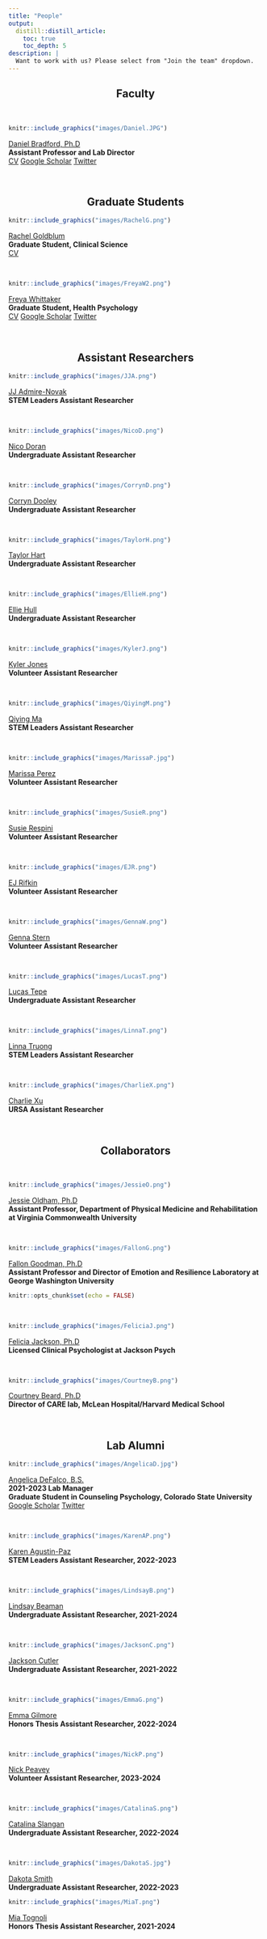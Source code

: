 ```yaml
---
title: "People"
output: 
  distill::distill_article:
    toc: true
    toc_depth: 5
description: |
  Want to work with us? Please select from "Join the team" dropdown.
---
```


<!-- TEMPLATE FOR NEW PEOPLE -->

<!-- :::float-image -->

<!-- ```{r, out.width='150px', out.extra='style="float:above; padding:1px"', fig.alt = "DESCRIPTION", echo=FALSE} -->
<!-- knitr::include_graphics("images/FILE_NAME") -->
<!-- ``` -->

<!-- [NAME](NAME.html) -->
<!-- <br/> -->
<!-- **TITLE** -->
<!-- ::: -->

<!-- <br/> -->

<!-- END OF TEMPLATE -->

<center>
## Faculty
</center>

<br/>

:::float-image

```r
knitr::include_graphics("images/Daniel.JPG")
```

[Daniel Bradford, Ph.D](DanielB.html) 
<br/>
**Assistant Professor and Lab Director**
<br/>
[CV](files/CVs/Bradford_CV.pdf) [Google Scholar](https://scholar.google.com/citations?user=mFzYd1sAAAAJ&hl=en) [Twitter](https://twitter.com/drdanbradford)
:::


<br/>

<center> 
## Graduate Students
</center>

:::float-image

```r
knitr::include_graphics("images/RachelG.png")
```

[Rachel Goldblum](RachelG.html) 
<br/>
**Graduate Student, Clinical Science**
<br/>
[CV](files/CVs/Goldblum_CV.pdf) 

<!-- [Google Scholar](https://scholar.google.com/citations?hl=en&user=6EXE-RUAAAAJ) [Twitter](https://twitter.com/fmwhittaker) -->

:::
<br/>

:::float-image

```r
knitr::include_graphics("images/FreyaW2.png")
```

[Freya Whittaker](FreyaW.html) 
<br/>
**Graduate Student, Health Psychology**
<br/>
[CV](files/CVs/Whittaker_CV.pdf) [Google Scholar](https://scholar.google.com/citations?hl=en&user=6EXE-RUAAAAJ) [Twitter](https://twitter.com/fmwhittaker)
:::
<br/>

<center> 
## Assistant Researchers
</center>

:::float-image

```r
knitr::include_graphics("images/JJA.png")
```

[JJ Admire-Novak](JJA.html)
<br/>
**STEM Leaders Assistant Researcher**
:::

<br/>


:::float-image

```r
knitr::include_graphics("images/NicoD.png")
```

[Nico Doran](NicoD.html)
<br/>
**Undergraduate Assistant Researcher**
:::

<br/>

:::float-image

```r
knitr::include_graphics("images/CorrynD.png")
```

[Corryn Dooley](CorrynD.html)
<br/>
**Undergraduate Assistant Researcher**
:::

<br/>


:::float-image

```r
knitr::include_graphics("images/TaylorH.png")
```

[Taylor Hart](TaylorH.html)
<br/>
**Undergraduate Assistant Researcher**
:::

<br/>

:::float-image

```r
knitr::include_graphics("images/EllieH.png")
```

[Ellie Hull](EllieH.html)
<br/>
**Undergraduate Assistant Researcher**
:::

<br/>


:::float-image

```r
knitr::include_graphics("images/KylerJ.png")
```

[Kyler Jones](KylerJ.html)
<br/>
**Volunteer Assistant Researcher**
:::

<br/>


:::float-image

```r
knitr::include_graphics("images/QiyingM.png")
```
[Qiying Ma](QiyingM.html)
<br/>
**STEM Leaders Assistant Researcher**
:::

<br/>


:::float-image

```r
knitr::include_graphics("images/MarissaP.jpg")
```
[Marissa Perez](MarissaP.html)
<br/>
**Volunteer Assistant Researcher**
:::

<br/>


:::float-image

```r
knitr::include_graphics("images/SusieR.png")
```
[Susie Respini](SusieR.html)
<br/>
**Volunteer Assistant Researcher**
:::

<br/>

:::float-image

```r
knitr::include_graphics("images/EJR.png")
```
[EJ Rifkin](EJR.html)
<br/>
**Volunteer Assistant Researcher**
:::

<br/>

:::float-image

```r
knitr::include_graphics("images/GennaW.png")
```
[Genna Stern](GennaW.html)
<br/>
**Volunteer Assistant Researcher**
:::

<br/>

:::float-image

```r
knitr::include_graphics("images/LucasT.png")
```

[Lucas Tepe](LucasT.html)
<br/>
**Undergraduate Assistant Researcher**
:::

<br/>


:::float-image

```r
knitr::include_graphics("images/LinnaT.png")
```

[Linna Truong](LinnaT.html)
<br/>
**STEM Leaders Assistant Researcher**
:::

<br/>


:::float-image

```r
knitr::include_graphics("images/CharlieX.png")
```
[Charlie Xu](CharlieX.html)
<br/>
**URSA Assistant Researcher**
:::

<br/>

<center> 
## Collaborators
</center>

<br/>

:::float-image

```r
knitr::include_graphics("images/JessieO.png")
```

[Jessie Oldham, Ph.D](JessieO.html) 
<br/>
**Assistant Professor, Department of Physical Medicine and Rehabilitation at Virginia Commonwealth University**
:::

<br/>

:::float-image

```r
knitr::include_graphics("images/FallonG.png")
```

[Fallon Goodman, Ph.D](FallonG.html) 
<br/>
**Assistant Professor and Director of Emotion and Resilience Laboratory at George Washington University**
:::
```r
knitr::opts_chunk$set(echo = FALSE)
```

<br/>

:::float-image

```r
knitr::include_graphics("images/FeliciaJ.png")
```

[Felicia Jackson, Ph.D](FeliciaJ.html) 
<br/>
**Licensed Clinical Psychologist at Jackson Psych**
:::

<br/>

:::float-image

```r
knitr::include_graphics("images/CourtneyB.png")
```

[Courtney Beard, Ph.D](CourtneyB.html) 
<br/>
**Director of CARE lab, McLean Hospital/Harvard Medical School**

:::

<br/>

<center> 
## Lab Alumni
</center>
:::float-image

```r
knitr::include_graphics("images/AngelicaD.jpg")
```

[Angelica DeFalco, B.S.](AngelicaD.html) 
<br/>
**2021-2023 Lab Manager** <br/>
**Graduate Student in Counseling Psychology, Colorado State University**
<br/>
[Google Scholar](https://scholar.google.com/citations?user=lXu-bq4AAAAJ&hl=en&oi=ao) [Twitter](https://twitter.com/A_DeFalco11)
:::

<br/>

:::float-image

```r
knitr::include_graphics("images/KarenAP.png")
```
[Karen Agustin-Paz](KarenAP.html)
<br/>
**STEM Leaders Assistant Researcher, 2022-2023**
:::

<br/>

:::float-image

```r
knitr::include_graphics("images/LindsayB.png")
```
[Lindsay Beaman](LindsayB.html)
<br/>
**Undergraduate Assistant Researcher, 2021-2024**
:::


<br/>

:::float-image

```r
knitr::include_graphics("images/JacksonC.png")
```

[Jackson Cutler](JacksonC.html)
<br/>
**Undergraduate Assistant Researcher, 2021-2022**
:::

<br/>

:::float-image

```r
knitr::include_graphics("images/EmmaG.png")
```

[Emma Gilmore](EmmaG.html)
<br/>
**Honors Thesis Assistant Researcher, 2022-2024**
:::

<br/>


:::float-image

```r
knitr::include_graphics("images/NickP.png")
```

[Nick Peavey](NickP.html)
<br/>
**Volunteer Assistant Researcher, 2023-2024**
:::

<br/>


:::float-image

```r
knitr::include_graphics("images/CatalinaS.png")
```

[Catalina Slangan](CatalinaS.html)
<br/>
**Undergraduate Assistant Researcher, 2022-2024**
:::

<br/>


:::float-image

```r
knitr::include_graphics("images/DakotaS.jpg")
```

[Dakota Smith](DakotaS.html)
<br/>
**Undergraduate Assistant Researcher, 2022-2023**
:::

:::float-image

```r
knitr::include_graphics("images/MiaT.png")
```
[Mia Tognoli](MiaT.html)
<br/>
**Honors Thesis Assistant Researcher, 2021-2024**
:::

<br/>